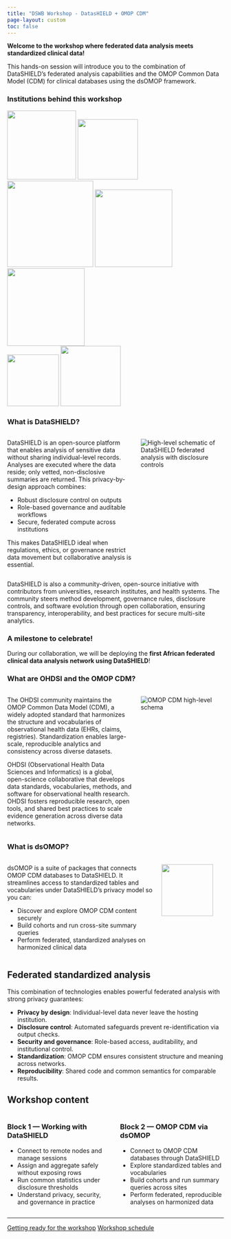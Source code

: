 ```yaml
---
title: "DSWB Workshop - DatasHIELD + OMOP CDM"
page-layout: custom
toc: false
---
```


**Welcome to the workshop where federated data analysis meets standardized clinical data!** 

This hands-on session will introduce you to the combination of DataSHIELD's federated analysis capabilities and the OMOP Common Data Model (CDM) for clinical databases using the dsOMOP framework.

### Institutions behind this workshop

::: {.text-center}
![](images/isglobal_logo.jpg){.img-fluid width=160px}
![](images/brge_logo.png){.img-fluid width=140px}
<br>
![](images/aphrc_logo.png){.img-fluid width=200px}
![](images/dgh.png){.img-fluid width=180px}
![](images/iressef.png){.img-fluid width=180px}
<br>
![](images/datashield.webp){.img-fluid width=120px}
![](images/ohdsi.png){.img-fluid width=140px}
:::

### What is DataSHIELD?

:::: {.columns}
::: {.column width="60%"}
DataSHIELD is an open-source platform that enables analysis of sensitive data without sharing individual-level records. Analyses are executed where the data reside; only vetted, non-disclosive summaries are returned. This privacy-by-design approach combines:

- Robust disclosure control on outputs
- Role-based governance and auditable workflows
- Secure, federated compute across institutions

This makes DataSHIELD ideal when regulations, ethics, or governance restrict data movement but collaborative analysis is essential.
:::

::: {.column width="40%"}
![](images/datashield.jpg){.img-fluid .rounded alt="High-level schematic of DataSHIELD federated analysis with disclosure controls"}
:::
::::

DataSHIELD is also a community-driven, open-source initiative with contributors from universities, research institutes, and health systems. The community steers method development, governance rules, disclosure controls, and software evolution through open collaboration, ensuring transparency, interoperability, and best practices for secure multi-site analytics.

::: {.callout-important}
### A milestone to celebrate!

During our collaboration, we will be deploying the **first African federated clinical data analysis network using DataSHIELD**!
:::

### What are OHDSI and the OMOP CDM?

:::: {.columns}
::: {.column width="60%"}
The OHDSI community maintains the OMOP Common Data Model (CDM), a widely adopted standard that harmonizes the structure and vocabularies of observational health data (EHRs, claims, registries). Standardization enables large-scale, reproducible analytics and consistency across diverse datasets.

OHDSI (Observational Health Data Sciences and Informatics) is a global, open-science collaborative that develops data standards, vocabularies, methods, and software for observational health research. OHDSI fosters reproducible research, open tools, and shared best practices to scale evidence generation across diverse data networks.
:::

::: {.column width="40%"}
![](fig/cdm54.png){.img-fluid .rounded alt="OMOP CDM high-level schema"}
:::
::::

### What is dsOMOP?

:::: {.columns}
::: {.column width="70%"}
dsOMOP is a suite of packages that connects OMOP CDM databases to DataSHIELD. It streamlines access to standardized tables and vocabularies under DataSHIELD's privacy model so you can:

- Discover and explore OMOP CDM content securely
- Build cohorts and run cross-site summary queries
- Perform federated, standardized analyses on harmonized clinical data
:::

::: {.column width="30%"}
::: {.text-end}
![](images/dsomop_logo.png){.img-fluid width=120px}
:::
:::
::::

## Federated standardized analysis

This combination of technologies enables powerful federated analysis with strong privacy guarantees:

- **Privacy by design**: Individual-level data never leave the hosting institution.
- **Disclosure control**: Automated safeguards prevent re-identification via output checks.
- **Security and governance**: Role-based access, auditability, and institutional control.
- **Standardization**: OMOP CDM ensures consistent structure and meaning across networks.
- **Reproducibility**: Shared code and common semantics for comparable results.

## Workshop content

:::: {.columns}
::: {.column width="50%"}
### Block 1 — Working with DataSHIELD
- Connect to remote nodes and manage sessions
- Assign and aggregate safely without exposing rows
- Run common statistics under disclosure thresholds
- Understand privacy, security, and governance in practice
:::

::: {.column width="50%"}
### Block 2 — OMOP CDM via dsOMOP
- Connect to OMOP CDM databases through DataSHIELD
- Explore standardized tables and vocabularies
- Build cohorts and run summary queries across sites
- Perform federated, reproducible analyses on harmonized data
:::
::::

---

::: {.text-center .mt-5 .mb-5}
<a href="getting-started.qmd" class="btn btn-primary btn-lg">Getting ready for the workshop</a>
<a href="schedule.qmd" class="btn btn-secondary btn-lg">Workshop schedule</a>
:::

::: {.mb-5}
:::
